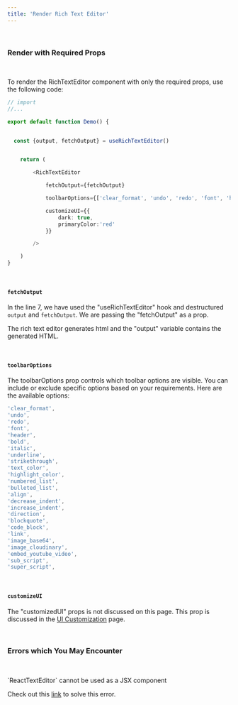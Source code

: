 ```yaml
---
title: 'Render Rich Text Editor'
---
```




&nbsp;

### Render with Required Props

&nbsp;

To render the RichTextEditor component with only the required props, use the following code:


```ts showLineNumbers copy  
// import
//...

export default function Demo() {


  const {output, fetchOutput} = useRichTextEditor()


    return (

        <RichTextEditor

            fetchOutput={fetchOutput}

            toolbarOptions={['clear_format', 'undo', 'redo', 'font', 'header', 'bold', 'italic', 'underline', 'strikethrough', 'text_color', 'highlight_color', 'numbered_list', 'bulleted_list', 'align', 'decrease_indent', 'increase_indent', 'direction', 'blockquote', 'code_block', 'link',  'embed_youtube_video', 'sub_script', 'super_script', 'image_base64']}

            customizeUI={{
                dark: true,
                primaryColor:'red'
            }}

        />

    )
}
```

&nbsp;

#### `fetchOutput`


In the line 7, we have used the "useRichTextEditor" hook and destructured  `output` and `fetchOutput`. We are passing the "fetchOutput" as a prop. 

The rich text editor generates html and the "output" variable contains the generated HTML.


&nbsp;

#### `toolbarOptions`

The toolbarOptions prop controls which toolbar options are visible. You can include or exclude specific options based on your requirements. Here are the available options:

```ts copy
'clear_format',
'undo',
'redo', 
'font', 
'header', 
'bold', 
'italic',
'underline',
'strikethrough',
'text_color',
'highlight_color',
'numbered_list', 
'bulleted_list',
'align',
'decrease_indent', 
'increase_indent',
'direction', 
'blockquote', 
'code_block',
'link',
'image_base64',
'image_cloudinary',
'embed_youtube_video', 
'sub_script', 
'super_script', 
```


&nbsp;

#### `customizeUI`

The "customizedUI" props is not discussed on this page.  This prop is  discussed in the [UI Customization](/ui-customization) page.



&nbsp;

### Errors which You May Encounter

&nbsp;



<Callout type='error' emoji="️🚫">
`ReactTextEditor` cannot be used as a JSX component
</Callout>


Check out this  [link](/common-errors#reacttexteditor-cannot-be-used-as-a-jsx-component) to solve this error.
